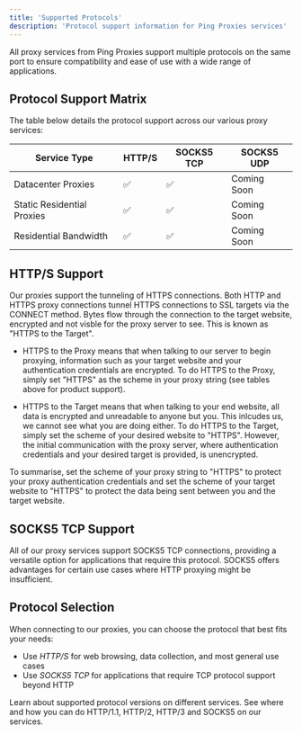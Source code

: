 ```yaml
---
title: 'Supported Protocols'
description: 'Protocol support information for Ping Proxies services'
---
```


All proxy services from Ping Proxies support multiple protocols on the same port to ensure compatibility and ease of use with a wide range of applications.

## Protocol Support Matrix
The table below details the protocol support across our various proxy services:

|        Service Type        | HTTP/S | SOCKS5 TCP | SOCKS5 UDP  |
|----------------------------|--------|------------|-------------|
| Datacenter Proxies         |    ✅  |     ✅     | Coming Soon |
| Static Residential Proxies |    ✅  |     ✅     | Coming Soon |
| Residential Bandwidth      |    ✅  |     ✅     | Coming Soon |


## HTTP/S Support
Our proxies support the tunneling of HTTPS connections. Both HTTP and HTTPS proxy connections tunnel HTTPS connections to SSL targets via the CONNECT method. Bytes flow through the connection to the target  website, encrypted and not visble for the proxy server to see. This is known as "HTTPS to the Target".

- HTTPS to the Proxy means that when talking to our server to begin proxying, information such as your target website and your authentication credentials are encrypted. To do HTTPS to the Proxy, simply set "HTTPS" as the scheme in your proxy string (see tables  above for product support).

- HTTPS to the Target means that when talking to your end website, all data is encrypted and unreadable to anyone but you. This inlcudes us, we cannot see what you are doing either. To do HTTPS to the Target, simply set the scheme of your desired website to "HTTPS". However, the initial communication with the proxy server, where authentication credentials and your desired target is provided, is unencrypted.

<Note>
To summarise, set the scheme of your proxy string to "HTTPS" to protect your proxy authentication credentials and set the scheme of your target  website to "HTTPS" to protect the data being sent between you and the target website.
</Note>

## SOCKS5 TCP Support
All of our proxy services support SOCKS5 TCP connections, providing a versatile option for applications that require this protocol. SOCKS5 offers advantages for certain use cases where HTTP proxying might be insufficient.

## Protocol Selection
When connecting to our proxies, you can choose the protocol that best fits your needs:

- Use *HTTP/S* for web browsing, data collection, and most general use cases
- Use *SOCKS5 TCP* for applications that require TCP protocol support beyond HTTP


<CardGroup cols={1}>
  <Card
    title = "Supported Protocol Versions"
    icon = "gear-code"
    href =  "/general/supported-protocol-versions"
  >
    Learn about supported protocol versions on different services. See where and how you can do HTTP/1.1, HTTP/2, HTTP/3 and SOCKS5 on our services.
  </Card>
</CardGroup>

